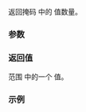 {{cpp/experimental/title|popcount}}
{{cpp/experimental/simd/navbar}}

{{dcl begin}}
{{dcl header|experimental/simd}}
{{dcl|since=parallelism_ts_2|
template&lt; class T, class Abi &gt;
int popcount( const simd_mask&lt;T, Abi&gt;&amp; k ) noexcept;
}}
{{dcl end}}

返回掩码 {{c|k}} 中的 {{c/core|true}} 值数量。

===参数===
{{par begin}}
{{par|k|要运用归约的 {{rlpt|simd_mask}}}}
{{par end}}

===返回值===
范围 {{range|0|simd_size_v&lt;T, Abi&gt;}} 中的一个 {{c/core|int}} 值。

===示例===
{{example
|code=
#include &lt;cstddef&gt;
#include &lt;experimental/simd&gt;
#include &lt;iostream&gt;
namespace stdx = std::experimental;
 
template&lt;typename Abi&gt;
int count_zeros(stdx::simd&lt;int, Abi&gt; v)
{
    return stdx::popcount(v == 0); // v == 0 returns a simd_mask
}
 
void println(auto rem, auto const v)
{
    std::cout &lt;&lt; rem &lt;&lt; ": ";
    for (std::size_t i = 0; i != v.size(); ++i)
        std::cout &lt;&lt; v[i] &lt;&lt; ' ';
}
 
int main()
{
    stdx::simd&lt;int&gt; x{8};
    println("x", x);
    std::cout &lt;&lt; "  zeros: " &lt;&lt; count_zeros(x) &lt;&lt; '\n';
 
    x[3] = x[1] = false;
    println("x", x);
    std::cout &lt;&lt; "  zeros: " &lt;&lt; count_zeros(x) &lt;&lt; '\n';
}
|p=true
|output=
x: 8 8 8 8   zeros: 0
x: 8 0 8 0   zeros: 2
}}